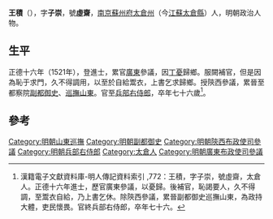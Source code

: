 {{明清人物信息框
| 姓名 = 王積
| 原名 =
| 圖片名稱=
| 圖片大小 =
| 圖片說明 = 
| 最高職務 =兵部右侍郎
| 國家 = 大明 
| 爵位 =
| 籍貫 = [[南京|南京]][[蘇州府|蘇州府]][[太倉州|太倉州]]
| 族裔 = 
| 旗籍 = 
| 字號 = 字'''子崇'''，號'''虛齋'''
| 諡號 =
| 出生日期 = 弘治五年（1492年）
| 出生地點 =
| 逝世日期 = 隆慶元年（1567年）
| 逝世地點 = 
| 墓葬 =
| 配偶 = 
| 親屬 = 
| 出身 =
* 正德十六年辛巳科進士
| 經歷 =
| 著作 = 
}}
'''王積'''（{{bd|1492年||1567年||W}}），字'''子崇'''，號'''虛齋'''，[[南京|南京]][[蘇州府|蘇州府]][[太倉州|太倉州]]（今[[江蘇|江蘇]][[太倉縣|太倉縣]]）人，明朝政治人物。

== 生平 ==
正德十六年（1521年），登進士，累官[[廣東|廣東]]參議，因[[丁憂|丁憂]]歸鄉。服闕補官，但是因為恥于求門，久不得調用，以至於自給鬻衣，上書乞求歸鄉。授陝西參議，累晉至都察院[[副都御史|副都御史]]、[[巡撫山東|巡撫山東]]。官至[[兵部右侍郎|兵部右侍郎]]，卒年七十六歲<ref>漢籍電子文獻資料庫-明人傳記資料索引 ,772：王積，字子崇，號虛齋，太倉人。正德十六年進士，歷官廣東參議，以憂歸。後補官，恥謁要人，久不得調，至鬻衣自給，乃上書乞休。除陝西參議，累晉副都御史巡撫山東，為政持大體，吏民懷畏。官終兵部右侍郎，卒年七十六。</ref>。

==參考==
{{reflist}}

{{明朝人物小作品}}
{{正德十六年辛巳科殿試金榜}}
{{DEFAULTSORT:Wang王}}
[[Category:明朝山東巡撫|Category:明朝山東巡撫]]
[[Category:明朝副都御史|Category:明朝副都御史]]
[[Category:明朝陝西布政使司參議|Category:明朝陝西布政使司參議]]
[[Category:明朝兵部右侍郎|Category:明朝兵部右侍郎]]
[[Category:太倉人|Category:太倉人]]
[[Category:明朝廣東布政使司參議|Category:明朝廣東布政使司參議]]